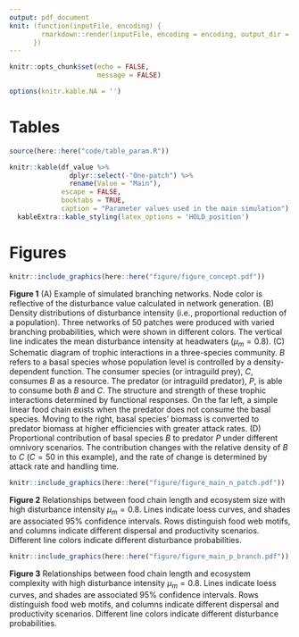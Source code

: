 ```yaml
---
output: pdf_document
knit: (function(inputFile, encoding) {
        rmarkdown::render(inputFile, encoding = encoding, output_dir = "document_output")
      })
---
```


```r
knitr::opts_chunk$set(echo = FALSE,
                      message = FALSE)

options(knitr.kable.NA = '')
```

# Tables

```r
source(here::here("code/table_param.R"))

knitr::kable(df_value %>%
               dplyr::select(-"One-patch") %>% 
               rename(Value = "Main"),
             escape = FALSE,
             booktabs = TRUE,
             caption = "Parameter values used in the main simulation") %>% 
  kableExtra::kable_styling(latex_options = 'HOLD_position')
```

\pagebreak

# Figures

```r
knitr::include_graphics(here::here("figure/figure_concept.pdf"))
```

**Figure 1** (A) Example of simulated branching networks. Node color is reflective of the disturbance value calculated in network generation. (B) Density distributions of disturbance intensity (i.e., proportional reduction of a population). Three networks of 50 patches were produced with varied branching probabilities, which were shown in different colors. The vertical line indicates the mean disturbance intensity at headwaters ($\mu_m = 0.8$). (C) Schematic diagram of trophic interactions in a three-species community. $B$ refers to a basal species whose population level is controlled by a density-dependent function. The consumer species (or intraguild prey), $C$, consumes $B$ as a resource. The predator (or intraguild predator), $P$, is able to consume both $B$ and $C$. The structure and strength of these trophic interactions determined by functional responses. On the far left, a simple linear food chain exists when the predator does not consume the basal species. Moving to the right, basal species' biomass is converted to predator biomass at higher efficiencies with greater attack rates. (D) Proportional contribution of basal species $B$ to predator $P$ under different omnivory scenarios. The contribution changes with the relative density of $B$ to $C$ ($C=50$ in this example), and the rate of change is determined by attack rate and handling time.

\pagebreak

```r
knitr::include_graphics(here::here("figure/figure_main_n_patch.pdf"))
```

**Figure 2** Relationships between food chain length and ecosystem size with high disturbance intensity $\mu_m = 0.8$. Lines indicate loess curves, and shades are associated 95% confidence intervals. Rows distinguish food web motifs, and columns indicate different dispersal and productivity scenarios. Different line colors indicate different disturbance probabilities.

\pagebreak

```r
knitr::include_graphics(here::here("figure/figure_main_p_branch.pdf"))
```

**Figure 3** Relationships between food chain length and ecosystem complexity with high disturbance intensity $\mu_m = 0.8$. Lines indicate loess curves, and shades are associated 95% confidence intervals. Rows distinguish food web motifs, and columns indicate different dispersal and productivity scenarios. Different line colors indicate different disturbance probabilities.
